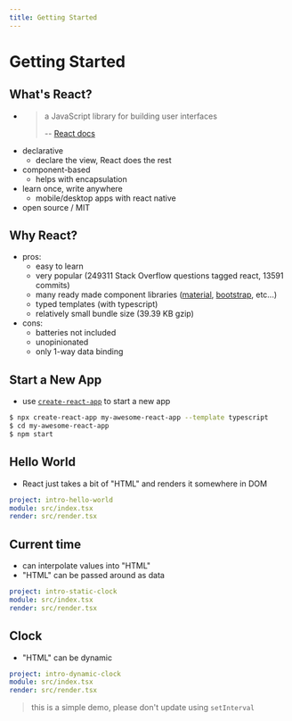```yaml
---
title: Getting Started
---
```


# Getting Started

## What's React?

- > a JavaScript library for building user interfaces
  >
  > -- [React docs](https://reactjs.org/)
- declarative
  - declare the view, React does the rest
- component-based
  - helps with encapsulation
- learn once, write anywhere
  - mobile/desktop apps with react native
- open source / MIT

## Why React?

- pros:
  - easy to learn
  - very popular (249311 Stack Overflow questions tagged react, 13591 commits)
  - many ready made component libraries ([material], [bootstrap], etc...)
  - typed templates (with typescript)
  - relatively small bundle size (39.39 KB gzip)
- cons:
  - batteries not included
  - unopinionated
  - only 1-way data binding

[material]: https://material-ui.com/
[bootstrap]: https://react-bootstrap.github.io/

## Start a New App

- use [`create-react-app`](https://create-react-app.dev/) to start a new app

```sh
$ npx create-react-app my-awesome-react-app --template typescript
$ cd my-awesome-react-app
$ npm start
```

## Hello World

- React just takes a bit of "HTML" and renders it somewhere in DOM

```yaml {example}
project: intro-hello-world
module: src/index.tsx
render: src/render.tsx
```

## Current time

- can interpolate values into "HTML"
- "HTML" can be passed around as data

```yaml {example}
project: intro-static-clock
module: src/index.tsx
render: src/render.tsx
```

## Clock

- "HTML" can be dynamic

```yaml {example}
project: intro-dynamic-clock
module: src/index.tsx
render: src/render.tsx
```

> this is a simple demo, please don't update using `setInterval`
